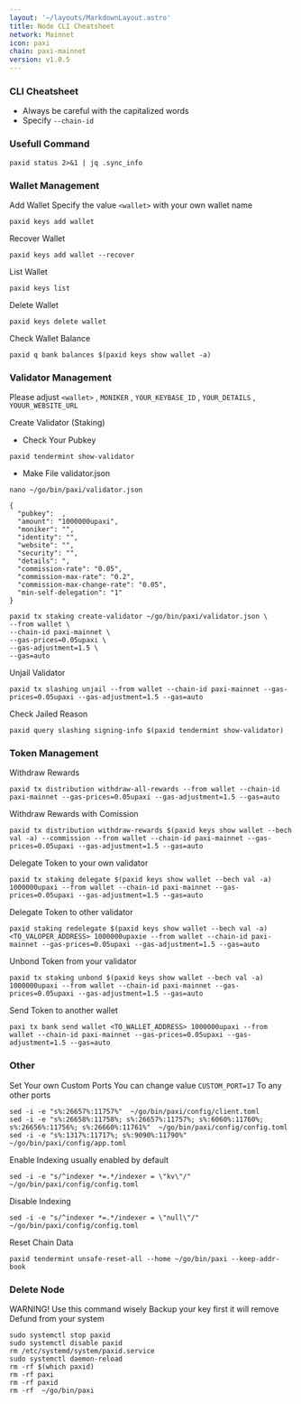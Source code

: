 ```yaml
---
layout: '~/layouts/MarkdownLayout.astro'
title: Node CLI Cheatsheet
network: Mainnet
icon: paxi
chain: paxi-mainnet
version: v1.0.5
---
```


### CLI Cheatsheet

- Always be careful with the capitalized words
- Specify `--chain-id`

### Usefull Command
```
paxid status 2>&1 | jq .sync_info
```

### Wallet Management

Add Wallet
Specify the value `<wallet>` with your own wallet name

```
paxid keys add wallet
```

Recover Wallet
```
paxid keys add wallet --recover
```

List Wallet
```
paxid keys list
```

Delete Wallet
```
paxid keys delete wallet
```

Check Wallet Balance
```
paxid q bank balances $(paxid keys show wallet -a)
```

### Validator Management

Please adjust `<wallet>` , `MONIKER` , `YOUR_KEYBASE_ID` , `YOUR_DETAILS` , `YOUUR_WEBSITE_URL`

Create Validator (Staking)
- Check Your Pubkey
```
paxid tendermint show-validator
```
- Make File validator.json
```
nano ~/go/bin/paxi/validator.json
```
```
{
  "pubkey":  ,
  "amount": "1000000upaxi",
  "moniker": "",
  "identity": "",
  "website": "",
  "security": "",
  "details": ",
  "commission-rate": "0.05",
  "commission-max-rate": "0.2",
  "commission-max-change-rate": "0.05",
  "min-self-delegation": "1"
}
```
```
paxid tx staking create-validator ~/go/bin/paxi/validator.json \
--from wallet \
--chain-id paxi-mainnet \
--gas-prices=0.05upaxi \
--gas-adjustment=1.5 \
--gas=auto
```

Unjail Validator
```
paxid tx slashing unjail --from wallet --chain-id paxi-mainnet --gas-prices=0.05upaxi --gas-adjustment=1.5 --gas=auto
```

Check Jailed Reason
```
paxid query slashing signing-info $(paxid tendermint show-validator)
```

### Token Management

Withdraw Rewards
```
paxid tx distribution withdraw-all-rewards --from wallet --chain-id paxi-mainnet --gas-prices=0.05upaxi --gas-adjustment=1.5 --gas=auto
```

Withdraw Rewards with Comission
```
paxid tx distribution withdraw-rewards $(paxid keys show wallet --bech val -a) --commission --from wallet --chain-id paxi-mainnet --gas-prices=0.05upaxi --gas-adjustment=1.5 --gas=auto
```

Delegate Token to your own validator
```
paxid tx staking delegate $(paxid keys show wallet --bech val -a) 1000000upaxi --from wallet --chain-id paxi-mainnet --gas-prices=0.05upaxi --gas-adjustment=1.5 --gas=auto
```

Delegate Token to other validator
```
paxid staking redelegate $(paxid keys show wallet --bech val -a) <TO_VALOPER_ADDRESS> 1000000upaxie --from wallet --chain-id paxi-mainnet --gas-prices=0.05upaxi --gas-adjustment=1.5 --gas=auto
```

Unbond Token from your validator
```
paxid tx staking unbond $(paxid keys show wallet --bech val -a) 1000000upaxi --from wallet --chain-id paxi-mainnet --gas-prices=0.05upaxi --gas-adjustment=1.5 --gas=auto
```

Send Token to another wallet
```
paxi tx bank send wallet <TO_WALLET_ADDRESS> 1000000upaxi --from wallet --chain-id paxi-mainnet --gas-prices=0.05upaxi --gas-adjustment=1.5 --gas=auto
```

### Other

Set Your own Custom Ports
You can change value `CUSTOM_PORT=17` To any other ports

```
sed -i -e "s%:26657%:11757%"  ~/go/bin/paxi/config/client.toml
sed -i -e "s%:26658%:11758%; s%:26657%:11757%; s%:6060%:11760%; s%:26656%:11756%; s%:26660%:11761%"  ~/go/bin/paxi/config/config.toml
sed -i -e "s%:1317%:11717%; s%:9090%:11790%" ~/go/bin/paxi/config/app.toml
```

Enable Indexing usually enabled by default
```
sed -i -e "s/^indexer *=.*/indexer = \"kv\"/" ~/go/bin/paxi/config/config.toml
```

Disable Indexing
```
sed -i -e "s/^indexer *=.*/indexer = \"null\"/" ~/go/bin/paxi/config/config.toml
```

Reset Chain Data
```
paxid tendermint unsafe-reset-all --home ~/go/bin/paxi --keep-addr-book
```

### Delete Node

WARNING! Use this command wisely 
Backup your key first it will remove Defund from your system

```
sudo systemctl stop paxid
sudo systemctl disable paxid
rm /etc/systemd/system/paxid.service
sudo systemctl daemon-reload
rm -rf $(which paxid)
rm -rf paxi
rm -rf paxid
rm -rf  ~/go/bin/paxi
```

